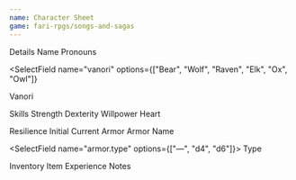 ```yaml
---
name: Character Sheet
game: fari-rpgs/songs-and-sagas
---
```


<Fields>

<Fields>
<Heading>Details</Heading>
<TextField name="name"> Name </TextField>
<TextField name="pronouns"> Pronouns </TextField>

<SelectField
  name="vanori"
  options={["Bear", "Wolf", "Raven", "Elk", "Ox", "Owl"]}
>

Vanori

</SelectField>
</Fields>

<Fields>

<Heading>Skills</Heading>
<Row>
  <NumberField name="skills.strength">Strength</NumberField>
  <NumberField name="skills.dexterity">Dexterity</NumberField>
  <NumberField name="skills.willpower">Willpower</NumberField>
  <NumberField name="skills.heart">Heart</NumberField>
</Row>
</Fields>

<Fields>
  <Heading>Resilience</Heading>
  <Row>
    <NumberField min={0} name="resilience.initial">
      Initial
    </NumberField>
    <NumberField min={0} name="resilience.current">
      Current
    </NumberField>
  </Row>
</Fields>

<Fields>
<Heading>Armor</Heading>
<Row>
<TextField name="armor.name">Armor Name</TextField>

<SelectField name="armor.type" options={["—", "d4", "d6"]}>
  Type
</SelectField>
</Row>
</Fields>

<Fields>
  <Heading>Inventory</Heading>
  <List max={5} name="inventory">
    <TextField name="name" placeholder="Item name...">
      Item
    </TextField>
  </List>
</Fields>

<Fields>
<Heading>Experience</Heading>

<Tracker name="experience" min={8} max={8} />

</Fields>

<Fields>
<Heading>Notes</Heading>
<TextAreaField name="notes" placeholder="Record your notes..." />

</Fields>

</Fields>
